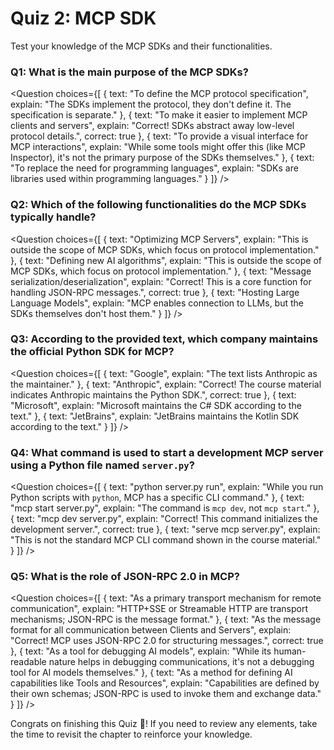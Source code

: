 # Quiz 2: MCP SDK

Test your knowledge of the MCP SDKs and their functionalities.

### Q1: What is the main purpose of the MCP SDKs?

<Question
  choices={[
    {
      text: "To define the MCP protocol specification",
      explain: "The SDKs implement the protocol, they don't define it. The specification is separate."
    },
    {
      text: "To make it easier to implement MCP clients and servers",
      explain: "Correct! SDKs abstract away low-level protocol details.",
      correct: true
    },
    {
      text: "To provide a visual interface for MCP interactions",
      explain: "While some tools might offer this (like MCP Inspector), it's not the primary purpose of the SDKs themselves."
    },
    {
      text: "To replace the need for programming languages",
      explain: "SDKs are libraries used within programming languages."
    }
  ]}
/>

### Q2: Which of the following functionalities do the MCP SDKs typically handle?

<Question
  choices={[
    {
      text: "Optimizing MCP Servers",
      explain: "This is outside the scope of MCP SDKs, which focus on protocol implementation."
    },
    {
      text: "Defining new AI algorithms",
      explain: "This is outside the scope of MCP SDKs, which focus on protocol implementation."
    },
    {
      text: "Message serialization/deserialization",
      explain: "Correct! This is a core function for handling JSON-RPC messages.",
      correct: true
    },
    {
      text: "Hosting Large Language Models",
      explain: "MCP enables connection to LLMs, but the SDKs themselves don't host them."
    }
  ]}
/>

### Q3: According to the provided text, which company maintains the official Python SDK for MCP?

<Question
  choices={[
    {
      text: "Google",
      explain: "The text lists Anthropic as the maintainer."
    },
    {
      text: "Anthropic",
      explain: "Correct! The course material indicates Anthropic maintains the Python SDK.",
      correct: true
    },
    {
      text: "Microsoft",
      explain: "Microsoft maintains the C# SDK according to the text."
    },
    {
      text: "JetBrains",
      explain: "JetBrains maintains the Kotlin SDK according to the text."
    }
  ]}
/>

### Q4: What command is used to start a development MCP server using a Python file named `server.py`?

<Question
  choices={[
    {
      text: "python server.py run",
      explain: "While you run Python scripts with `python`, MCP has a specific CLI command."
    },
    {
      text: "mcp start server.py",
      explain: "The command is `mcp dev`, not `mcp start`."
    },
    {
      text: "mcp dev server.py",
      explain: "Correct! This command initializes the development server.",
      correct: true
    },
    {
      text: "serve mcp server.py",
      explain: "This is not the standard MCP CLI command shown in the course material."
    }
  ]}
/>

### Q5: What is the role of JSON-RPC 2.0 in MCP?

<Question
  choices={[
    {
      text: "As a primary transport mechanism for remote communication",
      explain: "HTTP+SSE or Streamable HTTP are transport mechanisms; JSON-RPC is the message format."
    },
    {
      text: "As the message format for all communication between Clients and Servers",
      explain: "Correct! MCP uses JSON-RPC 2.0 for structuring messages.",
      correct: true
    },
    {
      text: "As a tool for debugging AI models",
      explain: "While its human-readable nature helps in debugging communications, it's not a debugging tool for AI models themselves."
    },
    {
      text: "As a method for defining AI capabilities like Tools and Resources",
      explain: "Capabilities are defined by their own schemas; JSON-RPC is used to invoke them and exchange data."
    }
  ]}
/>

Congrats on finishing this Quiz 🥳! If you need to review any elements, take the time to revisit the chapter to reinforce your knowledge. 